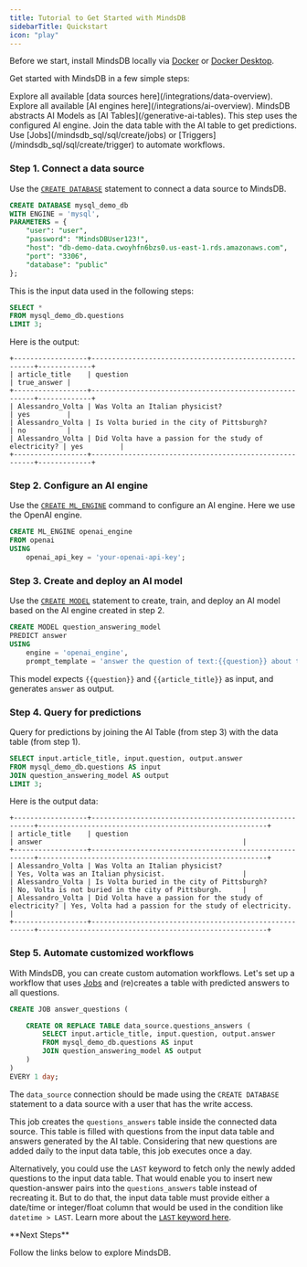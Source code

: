 ```yaml
---
title: Tutorial to Get Started with MindsDB
sidebarTitle: Quickstart
icon: "play"
---
```


Before we start, install MindsDB locally via [Docker](/setup/self-hosted/docker) or [Docker Desktop](/setup/self-hosted/docker-desktop).

Get started with MindsDB in a few simple steps:

<Steps>
  <Step title="Connect a data source">
    Explore all available [data sources here](/integrations/data-overview).
  </Step>
  <Step title="Configure an AI engine">
    Explore all available [AI engines here](/integrations/ai-overview).
  </Step>
  <Step title="Create and deploy an AI model">
    MindsDB abstracts AI Models as [AI Tables](/generative-ai-tables). This step uses the configured AI engine.
  </Step>
  <Step title="Query for predictions">
    Join the data table with the AI table to get predictions.
  </Step>
  <Step title="Automate customized workflows">
    Use [Jobs](/mindsdb_sql/sql/create/jobs) or [Triggers](/mindsdb_sql/sql/create/trigger) to automate workflows.
  </Step>
</Steps>

### Step 1. Connect a data source

Use the [`CREATE DATABASE`]() statement to connect a data source to MindsDB.

```sql
CREATE DATABASE mysql_demo_db
WITH ENGINE = 'mysql',
PARAMETERS = {
    "user": "user",
    "password": "MindsDBUser123!",
    "host": "db-demo-data.cwoyhfn6bzs0.us-east-1.rds.amazonaws.com",
    "port": "3306",
    "database": "public"
};
```

This is the input data used in the following steps:

```sql
SELECT *
FROM mysql_demo_db.questions
LIMIT 3;
```

Here is the output:

```
+------------------+--------------------------------------------------------+-------------+
| article_title    | question                                               | true_answer |
+------------------+--------------------------------------------------------+-------------+
| Alessandro_Volta | Was Volta an Italian physicist?                        | yes         |
| Alessandro_Volta | Is Volta buried in the city of Pittsburgh?             | no          |
| Alessandro_Volta | Did Volta have a passion for the study of electricity? | yes         |
+------------------+--------------------------------------------------------+-------------+
```

### Step 2. Configure an AI engine

Use the [`CREATE ML_ENGINE`]() command to configure an AI engine. Here we use the OpenAI engine.

```sql
CREATE ML_ENGINE openai_engine
FROM openai
USING
	openai_api_key = 'your-openai-api-key';
```

### Step 3. Create and deploy an AI model

Use the [`CREATE MODEL`]() statement to create, train, and deploy an AI model based on the AI engine created in step 2.

```sql
CREATE MODEL question_answering_model
PREDICT answer
USING
    engine = 'openai_engine',
    prompt_template = 'answer the question of text:{{question}} about text:{{article_title}}';
```

This model expects `{{question}}` and `{{article_title}}` as input, and generates `answer` as output.

### Step 4. Query for predictions

Query for predictions by joining the AI Table (from step 3) with the data table (from step 1).

```sql
SELECT input.article_title, input.question, output.answer
FROM mysql_demo_db.questions AS input
JOIN question_answering_model AS output
LIMIT 3;
```

Here is the output data:

```
+------------------+--------------------------------------------------------+--------------------------------------------------------+
| article_title    | question                                               | answer                                                 |
+------------------+--------------------------------------------------------+--------------------------------------------------------+
| Alessandro_Volta | Was Volta an Italian physicist?                        | Yes, Volta was an Italian physicist.                   |
| Alessandro_Volta | Is Volta buried in the city of Pittsburgh?             | No, Volta is not buried in the city of Pittsburgh.     |
| Alessandro_Volta | Did Volta have a passion for the study of electricity? | Yes, Volta had a passion for the study of electricity. |
+------------------+--------------------------------------------------------+--------------------------------------------------------+
```

### Step 5. Automate customized workflows

With MindsDB, you can create custom automation workflows. Let's set up a workflow that uses [Jobs](/mindsdb_sql/sql/create/jobs) and (re)creates a table with predicted answers to all questions.

```sql
CREATE JOB answer_questions (

    CREATE OR REPLACE TABLE data_source.questions_answers (
        SELECT input.article_title, input.question, output.answer
        FROM mysql_demo_db.questions AS input
        JOIN question_answering_model AS output
    )
)
EVERY 1 day;
```

The `data_source` connection should be made using the `CREATE DATABASE` statement to a data source with a user that has the write access.

This job creates the `questions_answers` table inside the connected data source. This table is filled with questions from the input data table and answers generated by the AI table. Considering that new questions are added daily to the input data table, this job executes once a day.

Alternatively, you could use the `LAST` keyword to fetch only the newly added questions to the input data table. That would enable you to insert new question-answer pairs into the `questions_answers` table instead of recreating it. But to do that, the input data table must provide either a date/time or integer/float column that would be used in the condition like `datetime > LAST`. Learn more about the [`LAST` keyword here](/mindsdb_sql/sql/create/jobs#last).

<Tip>
**Next Steps**

Follow the links below to explore MindsDB.

<CardGroup cols={3}>
  <Card title="Connect data sources" icon="square-1" href="/mindsdb_sql/sql/create/database">
  </Card>
  <Card title="Configure AI engines" icon="square-2" href="/mindsdb_sql/sql/create/ml-engine">
  </Card>
  <Card title="Deploy models" icon="square-3" href="/mindsdb_sql/sql/create/model">
  </Card>
  <Card title="Get predictions" icon="square-4" href="/mindsdb_sql/sql/get-batch-predictions">
  </Card>
  <Card title="Finetune models" icon="square-5" href="/mindsdb_sql/api/finetune">
  </Card>
  <Card title="Automate with jobs" icon="square-6" href="/mindsdb_sql/sql/create/jobs">
  </Card>
  <Card title="Automate with triggers" icon="square-7" href="/mindsdb_sql/sql/create/trigger">
  </Card>
  <Card title="Create knowledge bases" icon="square-8" href="/mindsdb_sql/agents/knowledge-bases">
  </Card>
  <Card title="Create chatbots" icon="square-9" href="/mindsdb_sql/agents/chatbot">
  </Card>
</CardGroup>
</Tip>
